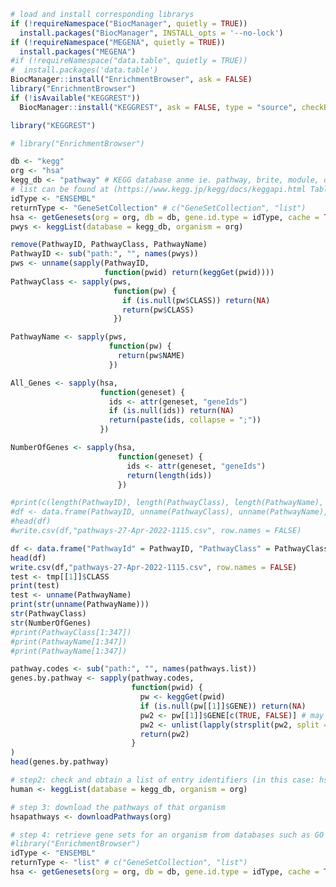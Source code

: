 ```r
# load and install corresponding librarys
if (!requireNamespace("BiocManager", quietly = TRUE))
  install.packages("BiocManager", INSTALL_opts = '--no-lock')
if (!requireNamespace("MEGENA", quietly = TRUE))
  install.packages("MEGENA")
#if (!requireNamespace("data.table", quietly = TRUE))
#  install.packages('data.table')
BiocManager::install("EnrichmentBrowser", ask = FALSE)
library("EnrichmentBrowser")
if (!isAvailable("KEGGREST"))
  BiocManager::install("KEGGREST", ask = FALSE, type = "source", checkBuilt = TRUE)

library("KEGGREST")
```

```r
# library("EnrichmentBrowser")

db <- "kegg"
org <- "hsa"
kegg_db <- "pathway" # KEGG database anme ie. pathway, brite, module, orthology, genome, genes
# list can be found at (https://www.kegg.jp/kegg/docs/keggapi.html Table 1)
idType <- "ENSEMBL"
returnType <- "GeneSetCollection" # c("GeneSetCollection", "list")
hsa <- getGenesets(org = org, db = db, gene.id.type = idType, cache = TRUE, return.type = returnType)
pwys <- keggList(database = kegg_db, organism = org)

```
```r
remove(PathwayID, PathwayClass, PathwayName)
PathwayID <- sub("path:", "", names(pwys))
pws <- unname(sapply(PathwayID,
                     function(pwid) return(keggGet(pwid))))
PathwayClass <- sapply(pws,
                       function(pw) {
                         if (is.null(pw$CLASS)) return(NA)
                         return(pw$CLASS)
                       })

PathwayName <- sapply(pws,
                      function(pw) {
                        return(pw$NAME)
                      })

All_Genes <- sapply(hsa,
                    function(geneset) {
                      ids <- attr(geneset, "geneIds")
                      if (is.null(ids)) return(NA)
                      return(paste(ids, collapse = ";"))
                    })

NumberOfGenes <- sapply(hsa,
                        function(geneset) {
                          ids <- attr(geneset, "geneIds")
                          return(length(ids))
                        })

#print(c(length(PathwayID), length(PathwayClass), length(PathwayName), length(All_Genes), length(NumberOfGenes)))
#df <- data.frame(PathwayID, unname(PathwayClass), unname(PathwayName), All_Genes, NumberOfGenes)
#head(df)
#write.csv(df,"pathways-27-Apr-2022-1115.csv", row.names = FALSE)
```
```r
df <- data.frame("PathwayId" = PathwayID, "PathwayClass" = PathwayClass, "PathwayName" = PathwayName, "All_Genes" = All_Genes, "NumberOfGenes" = NumberOfGenes)
head(df)
write.csv(df,"pathways-27-Apr-2022-1115.csv", row.names = FALSE)
test <- tmp[[1]]$CLASS
print(test)
test <- unname(PathwayName)
print(str(unname(PathwayName)))
str(PathwayClass)
str(NumberOfGenes)
#print(PathwayClass[1:347])
#print(PathwayName[1:347])
#print(PathwayName[1:347])
```

```r
pathway.codes <- sub("path:", "", names(pathways.list))
genes.by.pathway <- sapply(pathway.codes,
                           function(pwid) {
                             pw <- keggGet(pwid)
                             if (is.null(pw[[1]]$GENE)) return(NA)
                             pw2 <- pw[[1]]$GENE[c(TRUE, FALSE)] # may need to modify this to c(FALSE, TRUE) for other organisms
                             pw2 <- unlist(lapply(strsplit(pw2, split = ";", fixed = T), function(x)x[1]))
                             return(pw2)
                           }
)
head(genes.by.pathway)
```
```r
# step2: check and obtain a list of entry identifiers (in this case: hsa) and associated definition for a given database or a given set of database entries.
human <- keggList(database = kegg_db, organism = org)

```

```r
# step 3: download the pathways of that organism
hsapathways <- downloadPathways(org)
```
```r
# step 4: retrieve gene sets for an organism from databases such as GO and KEGG:
#library("EnrichmentBrowser")
idType <- "ENSEMBL"
returnType <- "list" # c("GeneSetCollection", "list")
hsa <- getGenesets(org = org, db = db, gene.id.type = idType, cache = TRUE, return.type = returnType)
```

